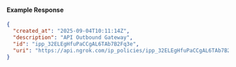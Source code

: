 
#### Example Response

```json
{
  "created_at": "2025-09-04T10:11:14Z",
  "description": "API Outbound Gateway",
  "id": "ipp_32ELEgHfuPaCCgAL6TAb7B2Fq3e",
  "uri": "https://api.ngrok.com/ip_policies/ipp_32ELEgHfuPaCCgAL6TAb7B2Fq3e"
}
```
